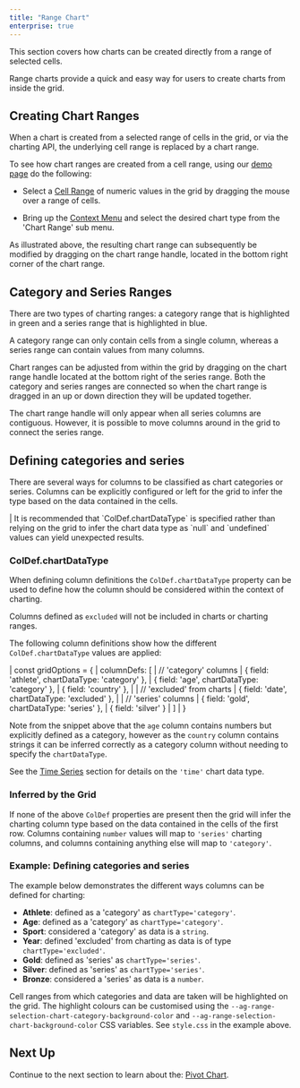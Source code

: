 ```yaml
---
title: "Range Chart"
enterprise: true
---
```


This section covers how charts can be created directly from a range of selected cells.

Range charts provide a quick and easy way for users to create charts from inside the grid.

## Creating Chart Ranges

When a chart is created from a selected range of cells in the grid, or via the charting API, the underlying cell range is replaced by a chart range.

To see how chart ranges are created from a cell range, using our [demo page](../../example) do the following:

- Select a [Cell Range](/range-selection/) of numeric values in the grid by dragging the mouse over a range of cells.

- Bring up the [Context Menu](/context-menu/) and select the desired chart type from the 'Chart Range' sub menu.

<gif src="charting-ranges.gif" alt="Charting Ranges"></gif>

As illustrated above, the resulting chart range can subsequently be modified by dragging on the chart range handle, located in the bottom right corner of the chart range.

## Category and Series Ranges

There are two types of charting ranges: a category range that is highlighted in green and a series range that is highlighted in blue.

A category range can only contain cells from a single column, whereas a series range can contain values from many columns.

Chart ranges can be adjusted from within the grid by dragging on the chart range handle located at the bottom right of the series range. Both the category and series ranges are connected so when the chart range is dragged in an up or down direction they will be updated together.

<note>
The chart range handle will only appear when all series columns are contiguous. However, it is possible to move columns around in the grid to connect the series range.
</note>

## Defining categories and series

There are several ways for columns to be classified as chart categories or series. Columns can be explicitly configured or left for the grid to infer the type based on the data contained in the cells.

<warning>
| It is recommended that `ColDef.chartDataType` is specified rather than relying on the grid to infer the chart data type as `null` and `undefined` values can yield unexpected results.
</warning>

### ColDef.chartDataType

When defining column definitions the `ColDef.chartDataType` property can be used to define how the column should be considered within the context of charting.

<api-documentation source='column-properties/properties.json' section='charts' names='["chartDataType"]'></api-documentation>

Columns defined as `excluded` will not be included in charts or charting ranges.

The following column definitions show how the different `ColDef.chartDataType` values are applied:

<snippet>
| const gridOptions = {
|     columnDefs: [
|         // 'category' columns
|         { field: 'athlete', chartDataType: 'category' },
|         { field: 'age', chartDataType: 'category' },
|         { field: 'country' },
| 
|         // 'excluded' from charts
|         { field: 'date', chartDataType: 'excluded' },
| 
|         // 'series' columns
|         { field: 'gold', chartDataType: 'series' },
|         { field: 'silver' }
|     ]
| }
</snippet>

Note from the snippet above that the `age` column contains numbers but explicitly defined as a category, however as the
`country` column contains strings it can be inferred correctly as a category column without needing to specify the
`chartDataType`.

See the [Time Series](/integrated-charts-time-series/) section for details on the `'time'` chart data type.

### Inferred by the Grid

If none of the above `ColDef` properties are present then the grid will infer the charting column type based on the data contained in the cells of the first row. Columns containing `number` values will map to `'series'` charting columns, and columns containing anything else will map to `'category'`.

### Example: Defining categories and series

The example below demonstrates the different ways columns can be defined for charting:

- **Athlete**: defined as a 'category' as `chartType='category'`.
- **Age**: defined as a 'category' as `chartType='category'`.
- **Sport**: considered a 'category' as data is a `string`.
- **Year**: defined 'excluded' from charting as data is of type `chartType='excluded'`.
- **Gold**: defined as 'series' as `chartType='series'`.
- **Silver**: defined as 'series' as `chartType='series'`.
- **Bronze**: considered a 'series' as data is a `number`.

<GridExampleRunner title='Defining categories and series' name='defining-categories-and-series' type='generated' options='{ "exampleHeight": 710, "enterprise": true, "modules": ["clientside", "menu", "charts", "rowgrouping"] }'></GridExampleRunner>

Cell ranges from which categories and data are taken will be highlighted on the grid. The highlight colours can be customised using the `--ag-range-selection-chart-category-background-color` and `--ag-range-selection-chart-background-color` CSS variables. See `style.css` in the example above.

## Next Up

Continue to the next section to learn about the: [Pivot Chart](/integrated-charts-pivot-chart/).
